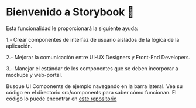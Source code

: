 <Meta title="Bienvenido" />

# Bienvenido a Storybook 🚀

Esta funcionalidad le proporcionará la siguiente ayuda:

1.- Crear componentes de interfaz de usuario aislados de la lógica de la aplicación.

2.- Mejorar la comunicación entre UI-UX Designers y Front-End Developers.

3.- Manejar el estándar de los componentes que se deben incorporar a mockups y web-portal.

Busque UI Components de ejemplo navegando en la barra lateral. Vea su código en el directorio src/components para saber cómo funcionan. El código lo puede encontrar en [este repositorio](https://gitlab.falabella.com/tech-corp/enterprise-support/finance-management/treasury/scc/gcp/frontend/lib/reusable-components/react-storybook)
